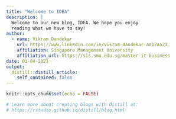 ```yaml
---
title: "Welcome to IDEA"
description: |
  Welcome to our new blog, IDEA. We hope you enjoy 
  reading what we have to say!
author:
  - name: Vikram Dandekar 
    url: https://www.linkedin.com/in/vikram-dandekar-aab7aa31
    affiliation: Singapore Management University
    affiliation_url: https://sis.smu.edu.sg/master-it-business
date: 01-04-2021
output:
  distill::distill_article:
    self_contained: false
---
```


```r
knitr::opts_chunk$set(echo = FALSE)

# Learn more about creating blogs with Distill at:
# https://rstudio.github.io/distill/blog.html

```



